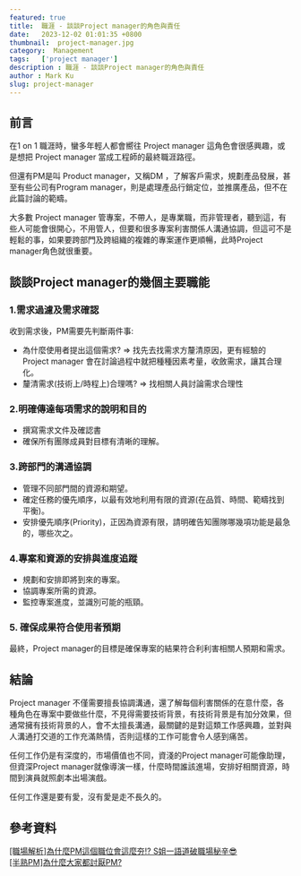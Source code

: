 ```yaml
---
featured: true
title:  職涯 - 談談Project manager的角色與責任
date:   2023-12-02 01:01:35 +0800
thumbnail:  project-manager.jpg
category:  Management
tags:   ['project manager']
description : 職涯 - 談談Project manager的角色與責任
author : Mark Ku
slug: project-manager
---
```


## 前言
在1 on 1 職涯時，蠻多年輕人都會嚮往 Project manager 這角色會很感興趣，或是想把 Project manager 當成工程師的最終職涯路徑。  

但還有PM是叫 Product manager，又稱DM ，了解客戶需求，規劃產品發展，甚至有些公司有Program manager，則是處理產品行銷定位，並推廣產品，但不在此篇討論的範疇。  

大多數 Project manager 管專案，不帶人，是專業職，而非管理者，聽到這，有些人可能會很開心，不用管人，但要和很多專案利害關係人溝通協調，但這可不是輕鬆的事，如果要跨部門及跨組織的複雜的專案運作更順暢，此時Project manager角色就很重要。  

## 談談Project manager的幾個主要職能
### 1.需求過濾及需求確認
收到需求後，PM需要先判斷兩件事:  
- 為什麼使用者提出這個需求? => 找先去找需求方釐清原因，更有經驗的Project manager 會在討論過程中就把種種因素考量，收斂需求，讓其合理化。
- 釐清需求(技術上/時程上)合理嗎? => 找相關人員討論需求合理性

### 2.明確傳達每項需求的說明和目的
- 撰寫需求文件及確認書
- 確保所有團隊成員對目標有清晰的理解。

### 3.跨部門的溝通協調
- 管理不同部門間的資源和期望。
- 確定任務的優先順序，以最有效地利用有限的資源(在品質、時間、範疇找到平衡)。
- 安排優先順序(Priority)，正因為資源有限，請明確告知團隊哪幾項功能是最急的，哪些次之。

### 4.專案和資源的安排與進度追蹤
- 規劃和安排即將到來的專案。
- 協調專案所需的資源。
- 監控專案進度，並識別可能的瓶頸。

### 5. 確保成果符合使用者預期
最終，Project manager的目標是確保專案的結果符合利利害相關人預期和需求。

## 結論
Project manager 不僅需要擅長協調溝通，還了解每個利害關係的在意什麼，各種角色在專案中要做些什麼，不見得需要技術背景，有技術背景是有加分效果，但通常擁有技術背景的人，會不太擅長溝通，最關鍵的是對這類工作感興趣，並對與人溝通打交道的工作充滿熱情，否則這樣的工作可能會令人感到痛苦。    

任何工作仍是有深度的，市場價值也不同，資淺的Project manager可能像助理，但資深Project manager就像導演一樣，什麼時間誰該進場，安排好相關資源，時間到演員就照劇本出場演戲。  

任何工作還是要有愛，沒有愛是走不長久的。

## 參考資料
[[職場解析]為什麼PM這個職位會這麼夯⁉️ S姐一語道破職場秘辛😎](https://www.dcard.tw/f/job/p/239892893)  
[[半熟PM]為什麼大家都討厭PM?](https://www.dcard.tw/f/job/p/239892893)
